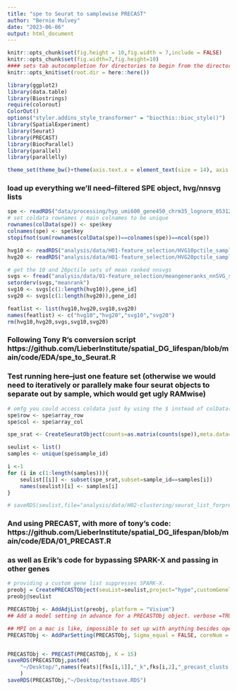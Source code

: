 ```yaml
---
title: "spe to Seurat to samplewise PRECAST"
author: "Bernie Mulvey"
date: "2023-06-06"
output: html_document
---
```


```r
knitr::opts_chunk$set(fig.height = 10,fig.width = 7,include = FALSE)
knitr::opts_chunk$set(fig.width=7,fig.height=10)
#### sets tab autocompletion for directories to begin from the directory containing the .Rproj session, instead of the script's directory if different
knitr::opts_knit$set(root.dir = here::here())

library(ggplot2)
library(data.table)
library(Biostrings)
require(colorout)
ColorOut()
options("styler.addins_style_transformer" = "biocthis::bioc_style()")
library(SpatialExperiment)
library(Seurat)
library(PRECAST)
library(BiocParallel)
library(parallel)
library(parallelly)

theme_set(theme_bw()+theme(axis.text.x = element_text(size = 14), axis.title.x = element_text(size = 16), axis.text.y = element_text(size = 14), axis.title.y = element_text(size =16), plot.title = element_text(size = 20,hjust=0.5), strip.text = element_text(size=18), legend.text = element_text(size=10), legend.title = element_text(size=11,hjust=0.5)))
```

### load up everything we'll need--filtered SPE object, hvg/nnsvg lists
```r
spe <- readRDS("data/processing/hyp_umi600_gene450_chrm35_lognorm_053123.RDS")
# set coldata rownames / main colnames to be unique
rownames(colData(spe)) <- spe$key
colnames(spe) <- spe$key
stopifnot(sum(rownames(colData(spe))==colnames(spe))==ncol(spe))

hvg10 <- readRDS("analysis/data/H01-feature_selection/HVG10pctile_sample-blocked.RDS")
hvg20 <- readRDS("analysis/data/H01-feature_selection/HVG20pctile_sample-blocked.RDS")

# get the 10 and 20pctile sets of mean ranked nnsvgs
svgs <- fread("analysis/data/01-feature_selection/meangeneranks_nnSVG_samplewise_n3s0.5.txt")
setorderv(svgs,"meanrank")
svg10 <- svgs[c(1:length(hvg10)),gene_id]
svg20 <- svgs[c(1:length(hvg20)),gene_id]

featlist <- list(hvg10,hvg20,svg10,svg20)
names(featlist) <- c("hvg10","hvg20","svg10","svg20")
rm(hvg10,hvg20,svgs,svg10,svg20)
```


### Following Tony R's conversion script https://github.com/LieberInstitute/spatial_DG_lifespan/blob/main/code/EDA/spe_to_Seurat.R


### Test running here--just one feature set (otherwise we would need to iteratively or parallely make four seurat objects to separate out by sample, which would get ugly RAMwise)
```r

# omfg you could access coldata just by using the $ instead of colData(spe)$column. well that saves some time from now on
spe$row <- spe$array_row
spe$col <- spe$array_col

spe_srat <- CreateSeuratObject(counts=as.matrix(counts(spe)),meta.data=as.data.frame(colData(spe)),project="hype")

seulist <- list()
samples <- unique(spe$sample_id)

i <-1
for (i in c(1:length(samples))){
    seulist[[i]] <- subset(spe_srat,subset=sample_id==samples[i])
    names(seulist)[i] <- samples[i]
}

# saveRDS(seulist,file="analysis/data/H02-clustering/seurat_list_forprecast.RDS")
```

### And using PRECAST, with more of tony's code: https://github.com/LieberInstitute/spatial_DG_lifespan/blob/main/code/EDA/01_PRECAST.R
### as well as Erik's code for bypassing SPARK-X and passing in other genes
```r
# providing a custom gene list suppresses SPARK-X.
preobj = CreatePRECASTObject(seuList=seulist,project="hype",customGenelist = featlist[[1]])
preobj@seulist

PRECASTObj <- AddAdjList(preobj, platform = "Visium")
## Add a model setting in advance for a PRECASTObj object. verbose =TRUE helps outputing the information in the algorithm.

## MPI on a mac is like, impossible to set up with anything besides openMPI, and even that was failing when I had it installed so we won't parallelize for the test run.
PRECASTObj <- AddParSetting(PRECASTObj, Sigma_equal = FALSE, coreNum = 1, maxIter = 30, verbose = TRUE)


PRECASTObj <- PRECAST(PRECASTObj, K = 15)
saveRDS(PRECASTObj,paste0(
    "~/Desktop/",names(feats)[fks[i,1]],"_k",fks[i,2],"_precast_clusts.RDS")
    )
saveRDS(PRECASTObj,"~/Desktop/testsave.RDS")
```
